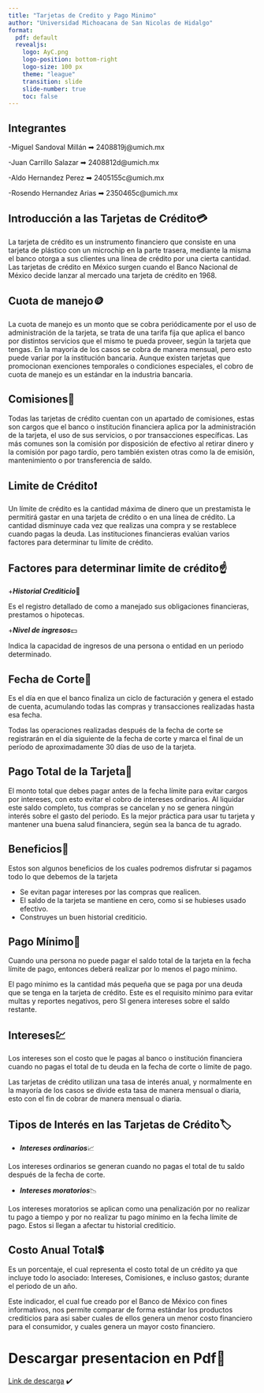 ```yaml
---
title: "Tarjetas de Credito y Pago Minimo"
author: "Universidad Michoacana de San Nicolas de Hidalgo"
format:
  pdf: default
  revealjs:
    logo: AyC.png
    logo-position: bottom-right
    logo-size: 100 px
    theme: "league"
    transition: slide
    slide-number: true
    toc: false
---
```

## Integrantes

-Miguel Sandoval Millán ➡ 2408819j@umich.mx

-Juan Carrillo Salazar ➡ 2408812d@umich.mx

-Aldo Hernandez Perez ➡ 2405155c@umich.mx

-Rosendo Hernandez Arias ➡ 2350465c@umich.mx

## Introducción a las Tarjetas de Crédito💳

La tarjeta de crédito es un instrumento financiero que consiste en una tarjeta de plástico con un microchip en la parte trasera, mediante la misma el banco otorga a sus clientes una línea de crédito por una cierta cantidad. Las tarjetas de crédito en México surgen cuando el Banco Nacional de México decide lanzar al mercado una tarjeta de crédito en 1968.


## Cuota de manejo🪙

La cuota de manejo es un monto que se cobra periódicamente por el uso de administración de la tarjeta, se trata de una tarifa fija que aplica el banco por distintos servicios que el mismo te pueda proveer, según la tarjeta que tengas. En la mayoría de los casos se cobra de manera mensual, pero esto puede variar por la institución bancaria. Aunque existen tarjetas que promocionan exenciones temporales o condiciones especiales, el cobro de cuota de manejo es un estándar en la industria bancaria.


## Comisiones🧾

Todas las tarjetas de crédito cuentan con un apartado de comisiones, estas son cargos que el banco o institución financiera aplica por la administración de la tarjeta, el uso de sus servicios, o por transacciones específicas. Las más comunes son la comisión por disposición de efectivo al retirar dinero y la comisión por pago tardío, pero también existen otras como la de emisión, mantenimiento o por transferencia de saldo.


## Limite de Crédito❗

Un límite de crédito es la cantidad máxima de dinero que un prestamista le permitirá gastar en una tarjeta de crédito o en una línea de crédito. La cantidad disminuye cada vez que realizas una compra y se restablece cuando pagas la deuda.
Las instituciones financieras evalúan varios factores para determinar tu límite de crédito.


## Factores para determinar limite de crédito☝️

+***Historial Crediticio***📜

Es el registro detallado de como a manejado sus obligaciones financieras, prestamos o hipotecas.

+***Nivel de ingresos***💵

Indica la capacidad de ingresos de una persona o entidad en un periodo determinado.

## Fecha de Corte📆

Es el día en que el banco finaliza un ciclo de facturación y genera el estado de cuenta, acumulando todas las compras y transacciones realizadas hasta esa fecha.

Todas las operaciones realizadas después de la fecha de corte se registrarán en el día siguiente de la fecha de corte y marca el final de un período de aproximadamente 30 días de uso de la tarjeta.


## Pago Total de la Tarjeta🫱

El monto total que debes pagar antes de la fecha límite para evitar cargos por intereses, con esto evitar el cobro de intereses ordinarios. Al liquidar este saldo completo, tus compras se cancelan y no se genera ningún interés sobre el gasto del periodo. Es la mejor práctica para usar tu tarjeta y mantener una buena salud financiera, según sea la banca de tu agrado.

## Beneficios👑

Estos son algunos beneficios de los cuales podremos disfrutar si pagamos todo lo que debemos de la tarjeta

- Se evitan pagar intereses por las compras que realicen.  
- El saldo de la tarjeta se mantiene en cero, como si se hubieses usado efectivo.  
- Construyes un buen historial crediticio.  


## Pago Mínimo💸

Cuando una persona no puede pagar el saldo total de la tarjeta en la fecha límite de pago, entonces deberá realizar por lo menos el pago mínimo.

El pago mínimo es la cantidad más pequeña que se paga por una deuda que se tenga en la tarjeta de crédito.
Este es el requisito mínimo para evitar multas y reportes negativos, pero SI genera intereses sobre el saldo restante.


## Intereses💹

Los intereses son el costo que le pagas al banco o institución financiera cuando no pagas el total de tu deuda en la fecha de corte o límite de pago.

Las tarjetas de crédito utilizan una tasa de interés anual, y normalmente en la mayoría de los casos se divide esta tasa de manera mensual o diaria, esto con el fin de cobrar de manera mensual o diaria.

## Tipos de Interés en las Tarjetas de Crédito🏷️

+ ***Intereses ordinarios***📈

Los intereses ordinarios se generan cuando no pagas el total de tu saldo después de la fecha de corte.

+ ***Intereses moratorios***📉

Los intereses moratorios se aplican como una penalización por no realizar tu pago a tiempo y por no realizar tu pago mínimo en la fecha límite de pago. Estos si llegan a afectar tu historial crediticio.

## Costo Anual Total💲

Es un porcentaje, el cual representa el costo total de un crédito ya que incluye todo lo asociado:
Intereses, Comisiones, e incluso gastos; durante el periodo de un año.

Este indicador, el cual fue creado por el Banco de México con fines informativos, nos permite comparar de forma estándar los productos crediticios para asi saber cuales de ellos genera un menor costo financiero para el consumidor, y cuales genera un mayor costo financiero.


# Descargar presentacion en Pdf💯

[Link de descarga](index.pdf) ✔️